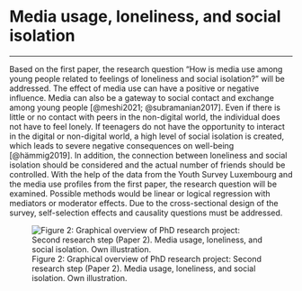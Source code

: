 # Media usage, loneliness, and social isolation {#sec-paper2}

------------------------------------------------------------------------

Based on the first paper, the research question "How is media use among young people related to feelings of loneliness and social isolation?" will be addressed. The effect of media use can have a positive or negative influence. Media can also be a gateway to social contact and exchange among young people [@meshi2021; @subramanian2017]. Even if there is little or no contact with peers in the non-digital world, the individual does not have to feel lonely. If teenagers do not have the opportunity to interact in the digital or non-digital world, a high level of social isolation is created, which leads to severe negative consequences on well-being [@hämmig2019]. In addition, the connection between loneliness and social isolation should be considered and the actual number of friends should be controlled. With the help of the data from the Youth Survey Luxembourg and the media use profiles from the first paper, the research question will be examined. Possible methods would be linear or logical regression with mediators or moderator effects. Due to the cross-sectional design of the survey, self-selection effects and causality questions must be addressed.

![Figure 2: Graphical overview of PhD research project: Second research step (Paper 2). Media usage, loneliness, and social isolation. Own illustration.](img/Folie2.JPG)
